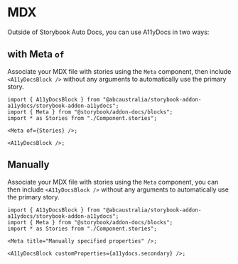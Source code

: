 
<Meta title="Of Component Mdx" of={SimpleStories} />

# MDX

Outside of Storybook Auto Docs, you can use A11yDocs in two ways:

## with Meta `of`

Associate your MDX file with stories using the `Meta` component, then include `<A11yDocsBlock />` without any arguments to automatically use the primary story.

```tsx
import { A11yDocsBlock } from "@abcaustralia/storybook-addon-a11ydocs/storybook-addon-a11ydocs";
import { Meta } from "@storybook/addon-docs/blocks";
import * as Stories from "./Component.stories";

<Meta of={Stories} />;

<A11yDocsBlock />;
```

<div
  style={{
    background: "peachpuff",
    ...exampleStyles,
  }}
>
  <A11yDocsBlock />
</div>

## Manually

Associate your MDX file with stories using the `Meta` component, you can then include `<A11yDocsBlock />` without any arguments to automatically use the primary story.

```tsx
import { A11yDocsBlock } from "@abcaustralia/storybook-addon-a11ydocs/storybook-addon-a11ydocs";
import { Meta } from "@storybook/addon-docs/blocks";
import * as Stories from "./Component.stories";

<Meta title="Manually specified properties" />;

<A11yDocsBlock customProperties={a11ydocs.secondary} />;
```

<div style={{ background: "powderblue", ...exampleStyles }}>
  <A11yDocsBlock customProperties={a11ydocs.secondary} />
</div>
